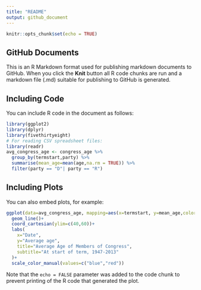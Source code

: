 ```yaml
---
title: "README"
output: github_document
---
```


```r
knitr::opts_chunk$set(echo = TRUE)
```

## GitHub Documents

This is an R Markdown format used for publishing markdown documents to GitHub. When you click the **Knit** button all R code chunks are run and a markdown file (.md) suitable for publishing to GitHub is generated.

## Including Code

You can include R code in the document as follows:

```r
library(ggplot2)
library(dplyr)
library(fivethirtyeight)
# For reading CSV spreadsheet files:
library(readr)
avg_congress_age <- congress_age %>% 
  group_by(termstart,party) %>% 
  summarise(mean_age=mean(age,na.rm = TRUE)) %>% 
  filter(party == "D"| party == "R")
```

## Including Plots

You can also embed plots, for example:

```r
ggplot(data=avg_congress_age, mapping=aes(x=termstart, y=mean_age,color=party))+
  geom_line()+
  coord_cartesian(ylim=c(40,60))+
  labs(
    x="Date",
    y="Average age",
    title="Average Age of Members of Congress",
    subtitle="At start of term, 1947-2013"
  )+
  scale_color_manual(values=c("blue","red"))
```

Note that the `echo = FALSE` parameter was added to the code chunk to prevent printing of the R code that generated the plot.
